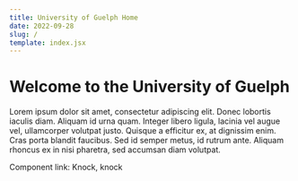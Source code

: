 ```yaml
---
title: University of Guelph Home
date: 2022-09-28
slug: /
template: index.jsx
---
```


# Welcome to the University of Guelph
Lorem ipsum dolor sit amet, consectetur adipiscing elit. Donec lobortis iaculis diam. Aliquam id urna quam. Integer libero ligula, lacinia vel augue vel, ullamcorper volutpat justo. Quisque a efficitur ex, at dignissim enim. Cras porta blandit faucibus. Sed id semper metus, id rutrum ante. Aliquam rhoncus ex in nisi pharetra, sed accumsan diam volutpat.

Component link: <Link to="/test-page">Knock, knock</Link>